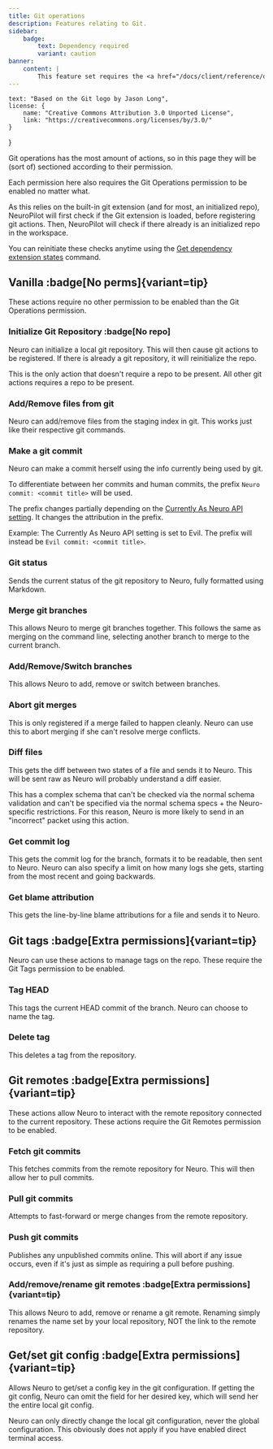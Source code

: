 ```yaml
---
title: Git operations
description: Features relating to Git.
sidebar:
    badge:
        text: Dependency required
        variant: caution
banner:
    content: |
        This feature set requires the <a href="/docs/client/reference/dependencies#git">Git</a> extension to be activated.
---
```



    text: "Based on the Git logo by Jason Long",
    license: {
        name: "Creative Commons Attribution 3.0 Unported License",
        link: "https://creativecommons.org/licenses/by/3.0/"
    }
}

Git operations has the most amount of actions, so in this page they will be (sort of) sectioned according to their permission.

Each permission here also requires the Git Operations permission to be enabled no matter what.

As this relies on the built-in git extension (and for most, an initialized repo), NeuroPilot will first check if the Git extension is loaded, before registering git actions.
Then, NeuroPilot will check if there already is an initialized repo in the workspace.

You can reinitiate these checks anytime using the [Get dependency extension states](/docs/client/commands#get-dependency-extension-states) command.

<CenterIcon Icon={NeuroGit} credits="NeuroGit icon by KTrain5369" attribs={attribs} />

## Vanilla :badge[No perms]{variant=tip}

These actions require no other permission to be enabled than the Git Operations permission.

### Initialize Git Repository :badge[No repo]

Neuro can initialize a local git repository. This will then cause git actions to be registered.
If there is already a git repository, it will reinitialize the repo.

<Aside type="tip">

This is the only action that doesn't require a repo to be present. All other git actions requires a repo to be present.

</Aside>

### Add/Remove files from git

Neuro can add/remove files from the staging index in git. This works just like their respective git commands.

### Make a git commit

Neuro can make a commit herself using the info currently being used by git.

To differentiate between her commits and human commits, the prefix `Neuro commit: <commit title>` will be used.

<Aside type="tip">

The prefix changes partially depending on the [Currently As Neuro API setting](/docs/client/reference/settings#currently-as-neuro-api).
It changes the attribution in the prefix.

Example: The Currently As Neuro API setting is set to Evil.
The prefix will instead be `Evil commit: <commit title>`.

</Aside>

### Git status

Sends the current status of the git repository to Neuro, fully formatted using Markdown.

### Merge git branches

This allows Neuro to merge git branches together.
This follows the same as merging on the command line, selecting another branch to merge to the current branch.

### Add/Remove/Switch branches

This allows Neuro to add, remove or switch between branches.

### Abort git merges

This is only registered if a merge failed to happen cleanly.
Neuro can use this to abort merging if she can't resolve merge conflicts.

### Diff files

This gets the diff between two states of a file and sends it to Neuro.
This will be sent raw as Neuro will probably understand a diff easier.

This has a complex schema that can't be checked via the normal schema validation and can't be specified via the normal schema specs + the Neuro-specific restrictions.
For this reason, Neuro is more likely to send in an "incorrect" packet using this action.

### Get commit log

This gets the commit log for the branch, formats it to be readable, then sent to Neuro.
Neuro can also specify a limit on how many logs she gets, starting from the most recent and going backwards.

### Get blame attribution

This gets the line-by-line blame attributions for a file and sends it to Neuro.

## Git tags :badge[Extra permissions]{variant=tip}

Neuro can use these actions to manage tags on the repo.
These require the Git Tags permission to be enabled.

### Tag HEAD

This tags the current HEAD commit of the branch.
Neuro can choose to name the tag.

### Delete tag

This deletes a tag from the repository.

## Git remotes :badge[Extra permissions]{variant=tip}

These actions allow Neuro to interact with the remote repository connected to the current repository.
These actions require the Git Remotes permission to be enabled.

### Fetch git commits

This fetches commits from the remote repository for Neuro.
This will then allow her to pull commits.

### Pull git commits

Attempts to fast-forward or merge changes from the remote repository.

### Push git commits

Publishes any unpublished commits online.
This will abort if any issue occurs, even if it's just as simple as requiring a pull before pushing.

### Add/remove/rename git remotes :badge[Extra permissions]{variant=tip}

This allows Neuro to add, remove or rename a git remote.
Renaming simply renames the name set by your local repository, NOT the link to the remote repository.

## Get/set git config :badge[Extra permissions]{variant=tip}

Allows Neuro to get/set a config key in the git configuration.
If getting the git config, Neuro can omit the field for her desired key, which will send her the entire local git config.

<Aside>

Neuro can only directly change the local git configuration, never the global configuration.
This obviously does not apply if you have enabled direct terminal access.

</Aside>
